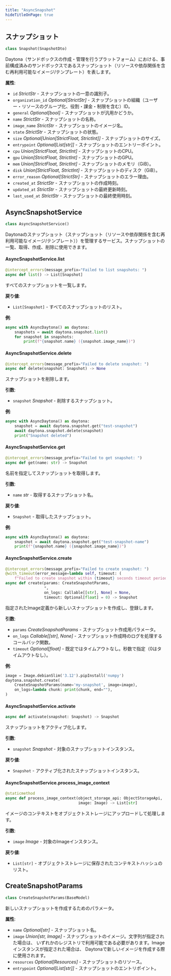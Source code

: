 ```yaml
---
title: "AsyncSnapshot"
hideTitleOnPage: true
---
```


## スナップショット

```python
class Snapshot(SnapshotDto)
```

Daytona（サンドボックスの作成・管理を行うプラットフォーム）における、事前構成済みのサンドボックスであるスナップショット（リソースや依存関係を含む再利用可能なイメージ/テンプレート）を表します。

**属性**:

- `id` _StrictStr_ - スナップショットの一意の識別子。
- `organization_id` _Optional[StrictStr]_ - スナップショットの組織（ユーザー・リソースのグループ化、役割・課金・制限を含む）ID。
- `general` _Optional[bool]_ - スナップショットが汎用かどうか。
- `name` _StrictStr_ - スナップショットの名称。
- `image_name` _StrictStr_ - スナップショットのイメージ名。
- `state` _StrictStr_ - スナップショットの状態。
- `size` _Optional[Union[StrictFloat, StrictInt]]_ - スナップショットのサイズ。
- `entrypoint` _Optional[List[str]]_ - スナップショットのエントリーポイント。
- `cpu` _Union[StrictFloat, StrictInt]_ - スナップショットのCPU。
- `gpu` _Union[StrictFloat, StrictInt]_ - スナップショットのGPU。
- `mem` _Union[StrictFloat, StrictInt]_ - スナップショットのメモリ（GiB）。
- `disk` _Union[StrictFloat, StrictInt]_ - スナップショットのディスク（GiB）。
- `error_reason` _Optional[StrictStr]_ - スナップショットのエラー理由。
- `created_at` _StrictStr_ - スナップショットの作成時刻。
- `updated_at` _StrictStr_ - スナップショットの最終更新時刻。
- `last_used_at` _StrictStr_ - スナップショットの最終使用時刻。


## AsyncSnapshotService

```python
class AsyncSnapshotService()
```

Daytonaのスナップショット（スナップショット（リソースや依存関係を含む再利用可能なイメージ/テンプレート））を管理するサービス。スナップショットの一覧、取得、作成、削除に使用できます。

#### AsyncSnapshotService.list

```python
@intercept_errors(message_prefix="Failed to list snapshots: ")
async def list() -> List[Snapshot]
```

すべてのスナップショットを一覧します。

**戻り値**:

- `List[Snapshot]` - すべてのスナップショットのリスト。
  

**例**:

```python
async with AsyncDaytona() as daytona:
    snapshots = await daytona.snapshot.list()
    for snapshot in snapshots:
        print(f"{snapshot.name} ({snapshot.image_name})")
```

#### AsyncSnapshotService.delete

```python
@intercept_errors(message_prefix="Failed to delete snapshot: ")
async def delete(snapshot: Snapshot) -> None
```

スナップショットを削除します。

**引数**:

- `snapshot` _Snapshot_ - 削除するスナップショット。
  

**例**:

```python
async with AsyncDaytona() as daytona:
    snapshot = await daytona.snapshot.get("test-snapshot")
    await daytona.snapshot.delete(snapshot)
    print("Snapshot deleted")
```

#### AsyncSnapshotService.get

```python
@intercept_errors(message_prefix="Failed to get snapshot: ")
async def get(name: str) -> Snapshot
```

名前を指定してスナップショットを取得します。

**引数**:

- `name` _str_ - 取得するスナップショット名。
  

**戻り値**:

- `Snapshot` - 取得したスナップショット。
  

**例**:

```python
async with AsyncDaytona() as daytona:
    snapshot = await daytona.snapshot.get("test-snapshot-name")
    print(f"{snapshot.name} ({snapshot.image_name})")
```

#### AsyncSnapshotService.create

```python
@intercept_errors(message_prefix="Failed to create snapshot: ")
@with_timeout(error_message=lambda self, timeout: (
    f"Failed to create snapshot within {timeout} seconds timeout period."))
async def create(params: CreateSnapshotParams,
                 *,
                 on_logs: Callable[[str], None] = None,
                 timeout: Optional[float] = 0) -> Snapshot
```

指定されたImage定義から新しいスナップショットを作成し、登録します。

**引数**:

- `params` _CreateSnapshotParams_ - スナップショット作成用パラメータ。
- `on_logs` _Callable[[str], None]_ - スナップショット作成時のログを処理するコールバック関数。
- `timeout` _Optional[float]_ - 既定ではタイムアウトなし。秒数で指定（0はタイムアウトなし）。

**例**:

```python
image = Image.debianSlim('3.12').pipInstall('numpy')
daytona.snapshot.create(
    CreateSnapshotParams(name='my-snapshot', image=image),
    on_logs=lambda chunk: print(chunk, end=""),
)
```

#### AsyncSnapshotService.activate

```python
async def activate(snapshot: Snapshot) -> Snapshot
```

スナップショットをアクティブ化します。

**引数**:

- `snapshot` _Snapshot_ - 対象のスナップショットインスタンス。

**戻り値**:

- `Snapshot` - アクティブ化されたスナップショットインスタンス。

#### AsyncSnapshotService.process\_image\_context

```python
@staticmethod
async def process_image_context(object_storage_api: ObjectStorageApi,
                                image: Image) -> List[str]
```

イメージのコンテキストをオブジェクトストレージにアップロードして処理します。

**引数**:

- `image` _Image_ - 対象のImageインスタンス。

**戻り値**:

- `List[str]` - オブジェクトストレージに保存されたコンテキストハッシュのリスト。

## CreateSnapshotParams

```python
class CreateSnapshotParams(BaseModel)
```

新しいスナップショットを作成するためのパラメータ。

**属性**:

- `name` _Optional[str]_ - スナップショット名。
- `image` _Union[str, Image]_ - スナップショットのイメージ。文字列が指定された場合は、
  いずれかのレジストリで利用可能である必要があります。Image インスタンスが指定された場合は、
  Daytonaで新しいイメージを作成する際に使用されます。
- `resources` _Optional[Resources]_ - スナップショットのリソース。
- `entrypoint` _Optional[List[str]]_ - スナップショットのエントリポイント。

